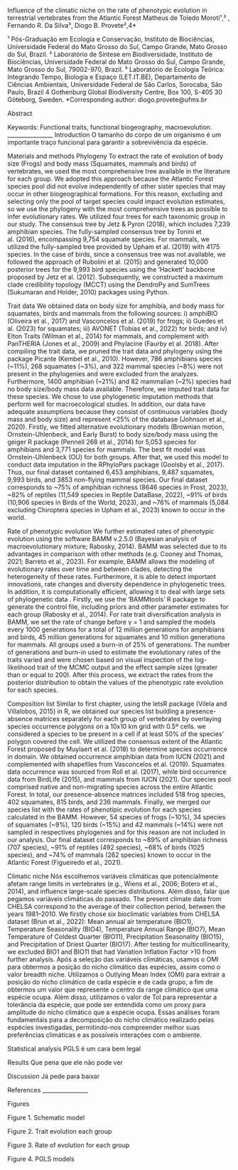 Influence of the climatic niche on the rate of phenotypic evolution in terrestrial vertebrates from the Atlantic Forest
Matheus de Toledo Moroti¹,² , Fernando R. Da Silva³, Diogo B. Provete²,4*

¹ Pós-Graduação em Ecologia e Conservação, Instituto de Biociências, Universidade
Federal do Mato Grosso do Sul, Campo Grande, Mato Grosso do Sul, Brazil.
² Laboratório de Síntese em Biodiversidade, Instituto de Biociências, Universidade
Federal do Mato Grosso do Sul, Campo Grande, Mato Grosso do Sul, 79002-970,
Brazil.
³ Laboratório de Ecologia Teórica: Integrando Tempo, Biologia e Espaço (LET.IT.BE),
Departamento de Ciências Ambientais, Universidade Federal de São Carlos, Sorocaba,
São Paulo, Brazil
4 Gothenburg Global Biodiversity Centre, Box 100, S-405 30 Göteborg, Sweden.
*Corresponding author: diogo.provete@ufms.br

Abstract

Keywords: Functional traits, functional biogeography, macroevolution.
________________
Introduction
O tamanho do corpo de um organismo é um importante traço funcional para garantir a sobrevivência da espécie. 

Materials and methods
Phylogeny
To extract the rate of evolution of body size (Frogs) and body mass (Squamates, mammals and birds) of vertebrates, we used the most comprehensive tree available in the literature for each group. We adopted this approach because the Atlantic Forest species pool did not evolve independently of other sister species that may occur in other biogeographical formations. For this reason, excluding and selecting only the pool of target species could impact evolution estimates, so we use the phylogeny with the most comprehensive trees as possible to infer evolutionary rates.
We utilized four trees for each taxonomic group in our study. The consensus tree by Jetz & Pyron (2018), which includes 7,239 amphibian species. The fully-sampled consensus tree by Tonini et al. (2016), encompassing 9,754 squamate species. For mammals, we utilized the fully-sampled tree provided by Upham et al. (2019) with 4175 species. In the case of birds, since a consensus tree was not available, we followed the approach of Rubolini et al. (2015) and generated 10,000 posterior trees for the 9,993 bird species using the 'Hackett' backbone proposed by Jetz et al. (2012). Subsequently, we constructed a maximum clade credibility topology (MCCT) using the DendroPy and SumTrees (Sukumaran and Holder, 2010) packages using Python.

Trait data
We obtained data on body size for amphibia, and body mass for squamates, birds and mammals from the following sources: i) amphiBIO (Oliveira et al., 2017) and Vasconcelos et al. (2019) for frogs; ii) Guedes et al. (2023) for squamates; iii) AVONET (Tobias et al., 2022) for birds; and iv) Elton Traits (Wilman et al., 2014) for mammals, and complement with PanTHERIA (Jones et al., 2009) and Phylacine (Faurby et al. 2018). After compiling the trait data, we pruned the trait data and phylogeny using the package Picante (Kembel et al., 2010). However, 786 amphibians species (~11%), 268 squamates (~3%), and 322 mammal species (~8%) were not present in the phylogenies and were excluded from the analyzes. Furthermore, 1400 amphibian (~21%) and 82 mammalian (~2%) species had no body size/body mass data available. Therefore, we imputed trait data for these species. We chose to use phylogenetic imputation methods that perform well for macroecological studies. In addition, our data have adequate assumptions because they consist of continuous variables (body mass and body size) and represent <25% of the database (Johnson et al., 2020).
Firstly, we fitted alternative evolutionary models (Brownian motion, Ornstein-Uhlenbeck, and Early Burst) to body size/body mass using the geiger R package (Pennell 268 et al., 2014) for 5,053 species for amphibians and 3,771 species for mammals. The best fit model was Ornstein-Uhlenbeck (OU) for both groups. After that, we used this model to conduct data imputation in the RPhyloPars package (Goolsby et al., 2017). Thus, our final dataset contained 6,453 amphibians, 9,487 squamates, 9,993 birds, and 3853 non-flying mammal species. Our final dataset corresponds to ~75% of amphibian richness (8646 species in Frost, 2023), ~82% of reptiles (11,549 species in Reptile DataBase, 2022), ~91% of birds (10,906 species in Birds of the World, 2023), and ~76% of mammals (5,084 excluding Chiroptera species in Upham et al., 2023) known to occur in the world. 

Rate of phenotypic evolution 
        We further estimated rates of phenotypic evolution using the software BAMM v.2.5.0 (Bayesian analysis of macroevolutionary mixture; Rabosky, 2014). BAMM was selected due to its advantages in comparison with other methods (e.g. Cooney and Thomas, 2021; Barreto et al., 2023). For example, BAMM allows the modeling of evolutionary rates over time and between clades, detecting the heterogeneity of these rates. Furthermore, it is able to detect important innovations, rate changes and diversity dependence in phylogenetic trees. In addition, it is computationally efficient, allowing it to deal with large sets of phylogenetic data . Firstly, we use the 'BAMMtools' R package to generate the control file, including priors and other parameter estimates for each group (Rabosky et al., 2014). For rate trait diversification analysis in BAMM, we set the rate of change before γ = 1 and sampled the models every 1000 generations for a total of 12 million generations for amphibians and birds, 45 million generations for squamates and 10 million generations for mammals. All groups used a burn-in of 25% of generations. The number of generations and burn-in used to estimate the evolutionary rates of the traits varied and were chosen based on visual inspection of the log-likelihood trait of the MCMC output and the effect sample sizes (greater than or equal to 200). After this process, we extract the rates from the posterior distribution to obtain the values of the phenotypic rate evolution for each species.

Composition list
Similar to first chapter, using the letsR package (Vilela and Villalobos, 2015) in R, we obtained our species list building a presence-absence matrices separately for each group of vertebrates by overlaying species occurrence polygons on a 10x10 km grid with 0.5º cells. we considered a species to be present in a cell if at least 50% of the species' polygon covered the cell. We utilized the consensus extent of the Atlantic Forest proposed by Muylaert et al. (2018) to determine species occurrence in domain. We obtained occurrence amphibian data from IUCN (2021) and complemented with shapefiles from Vasconcelos et al. (2019). Squamates data occurrence was sourced from Roll et al. (2017), while bird occurrence data from BirdLife (2015), and mammals from IUCN (2021). Our species pool comprised native and non-migrating species across the entire Atlantic Forest. In total, our presence-absence matrices included 518 frog species, 402 squamates, 815 birds, and 236 mammals.
        Finally, we merged our species list with the rates of phenotipic evolution for each species calculated in the BAMM. However, 54 species of frogs (~10%), 34 species of squamates (~9%), 120 birds (~15%) and 42 mammals (~14%) were not sampled in respectives phylogenies and for this reason are not included in our analysis. Our final dataset corresponds to ~89% of amphibian richness (707 species), ~91% of reptiles (492 species), ~68% of birds (1025 species), and ~74% of mammals (262 species) known to occur in the Atlantic Forest (Figueiredo et al., 2021).

Climatic niche
Nós escolhemos variáveis climáticas que potencialmente afetam range limits in vertebrates (e.g., Wiens et al., 2006; Botero et al., 2014), and influence large-scale species distributions. Além disso, falar que pegamos variáveis climáticas do passado. The present climate data from CHELSA correspond to the average of their collection period, between the years 1981–2010. We firstly chose six bioclimatic variables from CHELSA dataset (Brun et al., 2022): Mean annual air temperature (BIO1), Temperature Seasonality (BIO4), Temperature Annual Range (BIO7), Mean Temperature of Coldest Quarter (BIO11), Precipitation Seasonality (BIO15), and Precipitation of Driest Quarter (BIO17). After testing for multicollinearity, we excluded BIO1 and BIO11 that had Variation Inflation Factor >10 from further analysis. Após a seleção das variáveis climáticas, usamos o OMI para obtermos a posição do nicho climático das espécies, assim como o valor breadth niche. 
        Utilizamos o Outlying Mean Index (OMI) para extrair a posição do nicho climático de cada espécie e de cada grupo, a fim de obtermos um valor que represente o centro da range climático que uma espécie ocupa. Além disso, utilizamos o valor de Tol para representar a tolerância da espécie, que pode ser entendida como um proxy para amplitude do nicho climático que a espécie ocupa. Essas análises foram fundamentais para a decomposição do nicho climático realizado pelas espécies investigadas, permitindo-nos compreender melhor suas preferências climáticas e as possíveis interações com o ambiente. 

Statistical analysis
PGLS é um cara bem legal

Results
        Que pena que ele não pode ver 

Discussion
        Já pede para baixar

References
________________

Figures
  

Figure 1. Schematic model
  

Figure 2. Trait evolution each group 

  

Figure 3. Rate of evolution for each group
  

Figure 4. PGLS models
